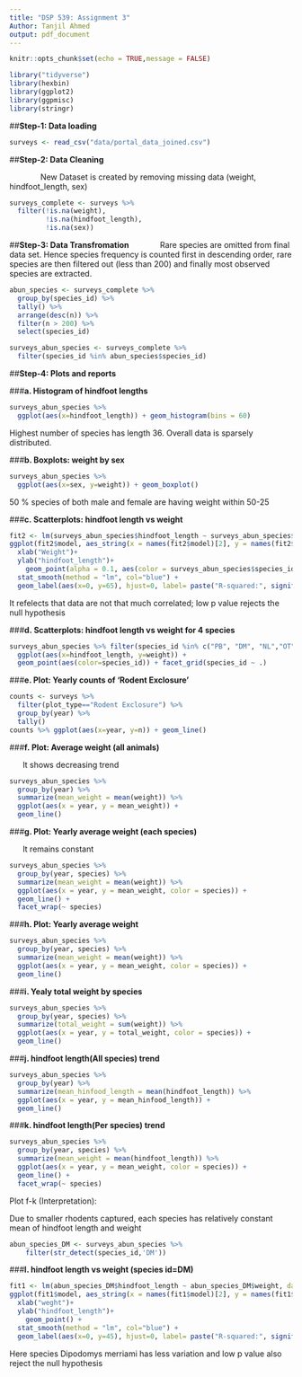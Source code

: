 ```yaml
---
title: "DSP 539: Assignment 3"
Author: Tanjil Ahmed
output: pdf_document
---
```



```r
knitr::opts_chunk$set(echo = TRUE,message = FALSE)
```

```r
library("tidyverse")
library(hexbin)
library(ggplot2)
library(ggpmisc)
library(stringr)
```

##**Step-1: Data loading**
```r
surveys <- read_csv("data/portal_data_joined.csv")
```

##**Step-2: Data Cleaning**

&nbsp;&nbsp;&nbsp;&nbsp;&nbsp;&nbsp;&nbsp;&nbsp;&nbsp;&nbsp;&nbsp;&nbsp;&nbsp; New Dataset is created by removing missing data (weight, hindfoot_length, sex)

```r
surveys_complete <- surveys %>%
  filter(!is.na(weight),    
         !is.na(hindfoot_length), 
         !is.na(sex))             
```

##**Step-3: Data Transfromation**
&nbsp;&nbsp;&nbsp;&nbsp;&nbsp;&nbsp;&nbsp;&nbsp;&nbsp;&nbsp;&nbsp;&nbsp;&nbsp;Rare species are omitted from final data set. Hence species frequency is counted first in descending order, rare species are then filtered out (less than 200) and finally most observed species are extracted.

```r
abun_species <- surveys_complete %>%
  group_by(species_id) %>%
  tally() %>%
  arrange(desc(n)) %>%
  filter(n > 200) %>%
  select(species_id)

surveys_abun_species <- surveys_complete %>%
  filter(species_id %in% abun_species$species_id)
```

##**Step-4: Plots and reports**

###**a. Histogram of hindfoot lengths**


```r
surveys_abun_species %>% 
  ggplot(aes(x=hindfoot_length)) + geom_histogram(bins = 60)
```
Highest number of species has length 36. Overall data is sparsely distributed. 

###**b. Boxplots: weight by sex**


```r
surveys_abun_species %>%
  ggplot(aes(x=sex, y=weight)) + geom_boxplot()
```

50 % species of both male and female are having weight within 50-25


###**c. Scatterplots:  hindfoot length vs weight **


```r
fit2 <- lm(surveys_abun_species$hindfoot_length ~ surveys_abun_species$weight, data = surveys_abun_species)
ggplot(fit2$model, aes_string(x = names(fit2$model)[2], y = names(fit2$model[1]))) +
  xlab("Weight")+
  ylab("hindfoot_length")+
    geom_point(alpha = 0.1, aes(color = surveys_abun_species$species_id)) +
  stat_smooth(method = "lm", col="blue") +
  geom_label(aes(x=0, y=65), hjust=0, label= paste("R-squared:", signif(summary(fit2)$r.squared,5),"\nP-value<",signif(2.2e-16,5)))

```
 It refelects that data are not that much correlated;  low p value rejects the null hypothesis

###**d. Scatterplots:  hindfoot length vs weight for 4 species**
```r
surveys_abun_species %>% filter(species_id %in% c("PB", "DM", "NL","OT")) %>%
  ggplot(aes(x=hindfoot_length, y=weight)) +
  geom_point(aes(color=species_id)) + facet_grid(species_id ~ .)
```

###**e. Plot: Yearly counts of 'Rodent Exclosure'**
```r
counts <- surveys %>% 
  filter(plot_type=="Rodent Exclosure") %>%
  group_by(year) %>%
  tally()
counts %>% ggplot(aes(x=year, y=n)) + geom_line()
```
###**f. Plot: Average weight (all animals)** 

&nbsp;&nbsp;&nbsp;&nbsp;&nbsp;&nbsp;It shows decreasing trend

```r
surveys_abun_species %>%
  group_by(year) %>%
  summarize(mean_weight = mean(weight)) %>%
  ggplot(aes(x = year, y = mean_weight)) +
  geom_line()
```


###**g. Plot: Yearly average weight (each species)** 

&nbsp;&nbsp;&nbsp;&nbsp;&nbsp;&nbsp;It remains constant

```r
surveys_abun_species %>%
  group_by(year, species) %>%
  summarize(mean_weight = mean(weight)) %>%
  ggplot(aes(x = year, y = mean_weight, color = species)) +
  geom_line() +
  facet_wrap(~ species)
```


###**h. Plot: Yearly average weight**

```r
surveys_abun_species %>%
  group_by(year, species) %>%
  summarize(mean_weight = mean(weight)) %>%
  ggplot(aes(x = year, y = mean_weight, color = species)) +
  geom_line()
```

###**i. Yealy total weight by species**

```r
surveys_abun_species %>%
  group_by(year, species) %>%
  summarize(total_weight = sum(weight)) %>%
  ggplot(aes(x = year, y = total_weight, color = species)) +
  geom_line()
```

###**j. hindfoot length(All species) trend**
```r
surveys_abun_species %>%
  group_by(year) %>%
  summarize(mean_hinfood_length = mean(hindfoot_length)) %>%
  ggplot(aes(x = year, y = mean_hinfood_length)) +
  geom_line()
```

###**k. hindfoot length(Per species) trend**
```r

surveys_abun_species %>%
  group_by(year, species) %>%
  summarize(mean_weight = mean(hindfoot_length)) %>%
  ggplot(aes(x = year, y = mean_weight, color = species)) +
  geom_line() +
  facet_wrap(~ species)
```

Plot f-k (Interpretation):

 Due to smaller rhodents captured, each species has relatively constant mean of hindfoot length and weight

```r
abun_species_DM <- surveys_abun_species %>%
    filter(str_detect(species_id,'DM'))        
```
###**l. hindfoot length vs weight (species id=DM)**

```r

fit1 <- lm(abun_species_DM$hindfoot_length ~ abun_species_DM$weight, data = abun_species_DM)
ggplot(fit1$model, aes_string(x = names(fit1$model)[2], y = names(fit1$model[1]))) +
  xlab("weght")+
  ylab("hindfoot_length")+
    geom_point() +
  stat_smooth(method = "lm", col="blue") +
  geom_label(aes(x=0, y=45), hjust=0, label= paste("R-squared:", signif(summary(fit1)$r.squared,5),"\nP-value<",signif(summary(fit1)$coef[2,4],5)))

```

Here species Dipodomys merriami has less variation and low p value also reject the null hypothesis


